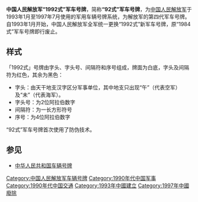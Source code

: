 '''中国人民解放军“1992式”军车号牌'''，简称'''“92式”军车号牌'''，为[[中国人民解放军|中国人民解放军]]于1993年1月至1997年7月使用的军用车辆号牌系统，为解放军的第四代军车号牌。
自1993年1月开始，中国人民解放军全军统一更换“1992式”新军车号牌，原“1984式”军车号牌即行废止。

==样式==
「1992式」号牌由字头、字头号、间隔符和序号组成，牌面为白底，字头及间隔符为红色，其余为黑色：
*字头：由天干地支汉字区分军事单位，其中地支只出现“午”（代表空军）及“未”（代表海军）。
*字头号：为2位阿拉伯数字
*间隔符：为一长方形符号
*序号：为4位阿拉伯数字

“92式”军车号牌首次使用了防伪技术。

==参见==
*[[中华人民共和国车辆号牌|中华人民共和国车辆号牌]]

[[Category:中国人民解放军车辆号牌|Category:中国人民解放军车辆号牌]]
[[Category:1990年代中国军事|Category:1990年代中国军事]]
[[Category:1990年代中国交通|Category:1990年代中国交通]]
[[Category:1993年中國建立|Category:1993年中國建立]]
[[Category:1997年中國廢除|Category:1997年中國廢除]]
